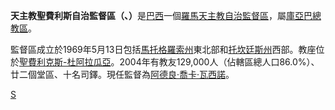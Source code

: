 {{Infobox Roman Catholic diocese
|Roman Catholic Diocese of = 聖費利斯自治監督區
|Latin name of diocese = Praelatura Territorialis Sancti Felicis
|image =
|caption =
|location = [[巴西|巴西]]
|territory = [[馬托格羅索州|馬托格羅索州]]東北部和<br>[[托坎廷斯州|托坎廷斯州]]西部
|population =129,000
|rite = 拉丁禮
|patron =
|province = 庫亞巴
|established = 1969年
|cathedral = 聖方濟各沙勿略主教座堂
|副主教座堂 =
|leadership = 監督
|website =[http://www.prelaziasaofelixdoaraguaia.org.br/ 官方網頁]
|教宗 =
|metropolitan =
|ordinary =阿德良·喬卡·瓦西諾
|coadjutor bishop =
|emeritus =
}}
'''天主教聖費利斯自治監督區（{{lang-la|Praelatura Territorialis Sancti Felicis}}、{{lang-pt|Prelazia Territorial de São Félix}}）'''是[[巴西|巴西]]一個[[羅馬天主教|羅馬天主教]][[自治監督區|自治監督區]]，屬[[天主教庫亞巴總教區|庫亞巴總教區]]。

監督區成立於1969年5月13日包括[[馬托格羅索州|馬托格羅索州]]東北部和[[托坎廷斯州|托坎廷斯州]]西部。教座位於[[聖費利克斯-杜阿拉瓜亞|聖費利克斯-杜阿拉瓜亞]]。2004年有教友129,000人（佔轄區總人口86.0%）、廿二個堂區、十名司鐸。現任監督為[[阿德良·喬卡·瓦西諾|阿德良·喬卡·瓦西諾]]。

[[Category:巴西天主教自治監督區|S]]